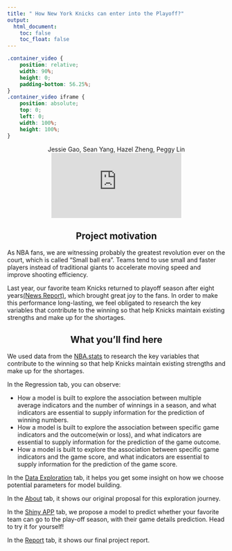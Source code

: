 ```yaml
---
title: " How New York Knicks can enter into the Playoff?"
output: 
  html_document:
    toc: false
    toc_float: false
---
```

<style type="text/css">

h1.title {
  text-align: center;
}

</style>

```css
.container_video {
    position: relative;
    width: 90%;
    height: 0;
    padding-bottom: 56.25%;
}
.container_video iframe {
    position: absolute;
    top: 0;
    left: 0;
    width: 100%;
    height: 100%;
}
```

<center>Jessie Gao, Sean Yang, Hazel Zheng, Peggy Lin</center>

<center><div class="container_video">
<iframe 
src="https://www.youtube.com/embed/watch?v=K5_ffTgU28Q"
frameborder="0" allow="accelerometer; autoplay; clipboard-write; encrypted-media; gyroscope; picture-in-picture" allowfullscreen></iframe>
</div></center>

<h2><center>Project motivation</center></h2>

As NBA fans, we are witnessing probably the greatest revolution ever on the court, which is called "Small ball era". Teams tend to use small and faster players instead of traditional giants to accelerate moving speed and improve shooting efficiency. 

Last year, our favorite team Knicks returned to playoff season after eight years[(News Report)](https://www.nytimes.com/2021/05/13/sports/basketball/knicks-playoffs.html), which brought great joy to the fans. In order to make this performance long-lasting, we feel obligated to research the key variables that contribute to the winning so that help Knicks maintain existing strengths and make up for the shortages. 

<h2><center>What you'll find here</center></h2>

We used data from the [NBA.stats](https://www.nba.com/stats/) to research the key variables that contribute to the winning so that help Knicks maintain existing strengths and make up for the shortages.

In the Regression tab, you can observe:

  * How a model is built to explore the association between multiple average indicators and the number of winnings in a season, and what indicators are essential to supply information for the prediction of winning numbers.
  * How a model is built to explore the association between specific game indicators and the outcome(win or loss), and what indicators are essential to supply information for the prediction of the game outcome.
  * How a model is built to explore the association between specific game indicators and the game score, and what indicators are essential to supply information for the prediction of the game score.

In the [Data Exploration](eda.html) tab, it helps you get some insight on how we choose potential parameters for model building. 

In the [About](proposal.html) tab, it shows our original proposal for this exploration journey.

In the [Shiny APP](Prediction Tool) tab, we propose a model to predict whether your favorite team can go to the play-off season, with their game details prediction. Head to try it for yourself!

In the [Report](final_report.html) tab, it shows our final project report. 



